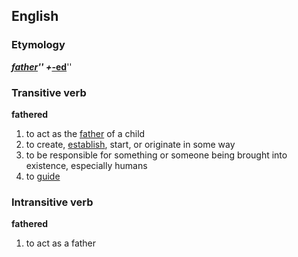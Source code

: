 == English ==
=== Etymology ===
{{E.}} '''''[[father]]''''' + '''''[[-ed]]'''''

=== Transitive verb ===
'''fathered'''
#to act as the [[father]] of a child
#to create, [[establish]], start, or originate in some way
#to be responsible for something or someone being brought into existence, especially humans
#to [[guide]]

=== Intransitive verb ===
'''fathered'''
#to act as a father